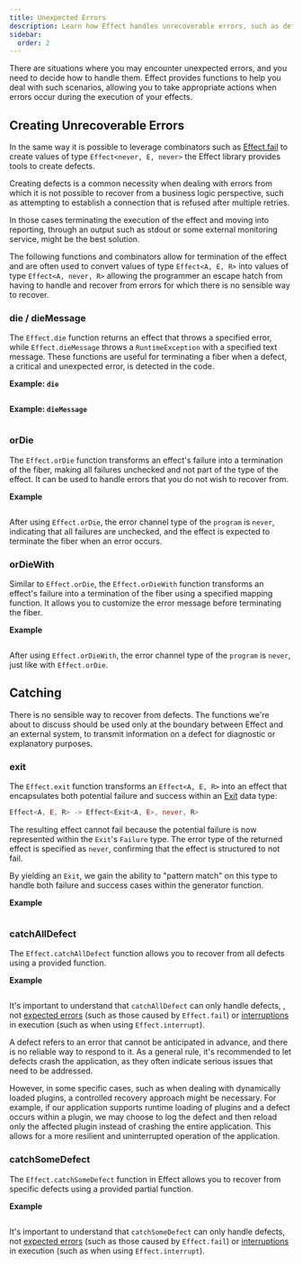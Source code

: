 ```yaml
---
title: Unexpected Errors
description: Learn how Effect handles unrecoverable errors, such as defects, providing functions like `die`, `dieMessage`, `orDie`, and `orDieWith`. Explore techniques to terminate effect execution, handle unexpected errors, and recover from defects. Discover the use of `catchAllDefect` and `catchSomeDefect` to manage and selectively recover from specific defects.
sidebar:
  order: 2
---
```



There are situations where you may encounter unexpected errors, and you need to decide how to handle them. Effect provides functions to help you deal with such scenarios, allowing you to take appropriate actions when errors occur during the execution of your effects.

## Creating Unrecoverable Errors

In the same way it is possible to leverage combinators such as [Effect.fail](/getting-started/creating-effects/#fail) to create values of type `Effect<never, E, never>` the Effect library provides tools to create defects.

Creating defects is a common necessity when dealing with errors from which it is not possible to recover from a business logic perspective, such as attempting to establish a connection that is refused after multiple retries.

In those cases terminating the execution of the effect and moving into reporting, through an output such as stdout or some external monitoring service, might be the best solution.

The following functions and combinators allow for termination of the effect and are often used to convert values of type `Effect<A, E, R>` into values of type `Effect<A, never, R>` allowing the programmer an escape hatch from having to handle and recover from errors for which there is no sensible way to recover.

### die / dieMessage

The `Effect.die` function returns an effect that throws a specified error, while `Effect.dieMessage` throws a `RuntimeException` with a specified text message. These functions are useful for terminating a fiber when a defect, a critical and unexpected error, is detected in the code.

**Example: `die`**

```ts file=<rootDir>/unexpected-errors/die.ts

```

**Example: `dieMessage`**

```ts file=<rootDir>/unexpected-errors/dieMessage.ts

```

### orDie

The `Effect.orDie` function transforms an effect's failure into a termination of the fiber, making all failures unchecked and not part of the type of the effect. It can be used to handle errors that you do not wish to recover from.

**Example**

```ts file=<rootDir>/unexpected-errors/orDie.ts

```

After using `Effect.orDie`, the error channel type of the `program` is `never`, indicating that all failures are unchecked, and the effect is expected to terminate the fiber when an error occurs.

### orDieWith

Similar to `Effect.orDie`, the `Effect.orDieWith` function transforms an effect's failure into a termination of the fiber using a specified mapping function. It allows you to customize the error message before terminating the fiber.

**Example**

```ts file=<rootDir>/unexpected-errors/orDieWith.ts

```

After using `Effect.orDieWith`, the error channel type of the `program` is `never`, just like with `Effect.orDie`.

## Catching

<Aside type="caution">
  There is no sensible way to recover from defects. The functions we're
  about to discuss should be used only at the boundary between Effect and an
  external system, to transmit information on a defect for diagnostic or
  explanatory purposes.
</Aside>

### exit

The `Effect.exit` function transforms an `Effect<A, E, R>` into an effect that encapsulates both potential failure and success within an [Exit](/data-types/exit) data type:

```ts showLineNumbers=false
Effect<A, E, R> -> Effect<Exit<A, E>, never, R>
```

The resulting effect cannot fail because the potential failure is now represented within the `Exit`'s `Failure` type.
The error type of the returned effect is specified as `never`, confirming that the effect is structured to not fail.

By yielding an `Exit`, we gain the ability to "pattern match" on this type to handle both failure and success cases within the generator function.

**Example**

```ts file=<rootDir>/unexpected-errors/exit.ts

```

### catchAllDefect

The `Effect.catchAllDefect` function allows you to recover from all defects using a provided function.

**Example**

```ts file=<rootDir>/unexpected-errors/catchAllDefect.ts

```

It's important to understand that `catchAllDefect` can only handle defects, , not [expected errors](/error-management/expected-errors) (such as those caused by `Effect.fail`) or [interruptions](/concurrency/interruption-model) in execution (such as when using `Effect.interrupt`).

A defect refers to an error that cannot be anticipated in advance, and there is no reliable way to respond to it. As a general rule, it's recommended to let defects crash the application, as they often indicate serious issues that need to be addressed.

However, in some specific cases, such as when dealing with dynamically loaded plugins, a controlled recovery approach might be necessary. For example, if our application supports runtime loading of plugins and a defect occurs within a plugin, we may choose to log the defect and then reload only the affected plugin instead of crashing the entire application. This allows for a more resilient and uninterrupted operation of the application.

### catchSomeDefect

The `Effect.catchSomeDefect` function in Effect allows you to recover from specific defects using a provided partial function.

**Example**

```ts file=<rootDir>/unexpected-errors/catchSomeDefect.ts

```

It's important to understand that `catchSomeDefect` can only handle defects, not [expected errors](/error-management/expected-errors) (such as those caused by `Effect.fail`) or [interruptions](/concurrency/interruption-model) in execution (such as when using `Effect.interrupt`).
